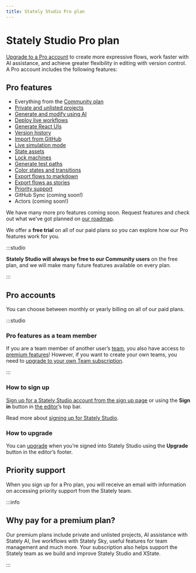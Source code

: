 ```yaml
---
title: Stately Studio Pro plan
---
```


# Stately Studio Pro plan

[Upgrade to a Pro account](https://stately.ai/pricing) to create more expressive flows, work faster with AI assistance, and achieve greater flexibility in editing with version control. A Pro account includes the following features:

## Pro features

- Everything from the [Community plan](studio-community-plan.mdx)
- [Private and unlisted projects](/docs/projects/#change-a-projects-visibility)
- [Generate and modify using AI](generate-flow.mdx)
- [Deploy live workflows](stately-sky-getting-started.mdx)
- [Generate React UIs](generate-react.mdx)
- [Version history](versions.mdx)
- [Import from GitHub](import-from-github.mdx)
- [Live simulation mode](live-simulation.mdx)
- [State assets](assets.mdx)
- [Lock machines](lock-machines.mdx)
- [Generate test paths](generate-test-paths.mdx)
- [Color states and transitions](colors.mdx)
- [Export flows to markdown](export-as-code.mdx)
- [Export flows as stories](export-as-code.mdx)
- [Priority support](/docs/studio-pro-plan/#priority-support)
- GitHub Sync (coming soon!)
- Actors (coming soon!)

We have many more pro features coming soon. Request features and check out what we’ve got planned on [our roadmap](https://feedback.stately.ai).

We offer a **free trial** on all of our paid plans so you can explore how our Pro features work for you.

:::studio

**Stately Studio will always be free to our Community users** on the free plan, and we will make many future features available on every plan.

:::

## Pro accounts

You can choose between monthly or yearly billing on all of our paid plans.

:::studio

### Pro features as a team member

If you are a team member of another user’s [team](teams.mdx), you also have access to [premium features](#pro-features)! However, if you want to create your own teams, you need to [upgrade to your own Team subscription](upgrade.mdx).

:::

### How to sign up

[Sign up for a Stately Studio account from the sign up page](https://stately.ai/registry/login) or using the **Sign in** button in [the editor](https://stately.ai/editor)’s top bar.

Read more about [signing up for Stately Studio](sign-up.mdx).

### How to upgrade

You can [upgrade](upgrade.mdx) when you’re signed into Stately Studio using the **Upgrade** button in the editor’s footer.

## Priority support

When you sign up for a Pro plan, you will receive an email with information on accessing priority support from the Stately team.

:::info

## Why pay for a premium plan? 

Our premium plans include private and unlisted projects, AI assistance with Stately AI, live workflows with Stately Sky, useful features for team management and much more. Your subscription also helps support the Stately team as we build and improve Stately Studio and XState.

:::